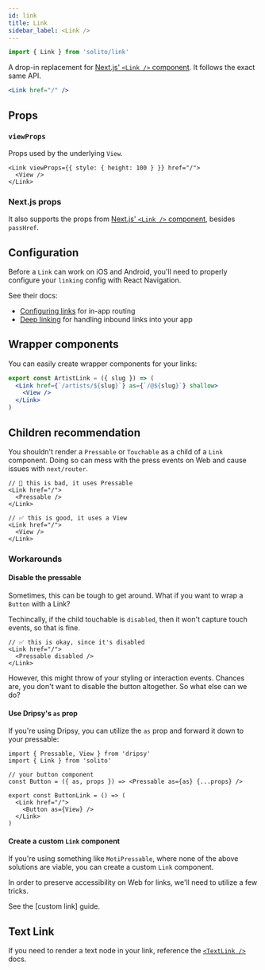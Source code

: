 ```yaml
---
id: link
title: Link
sidebar_label: <Link />
---
```


```ts
import { Link } from 'solito/link'
```

A drop-in replacement for [Next.js' `<Link />` component](https://nextjs.org/docs/api-reference/next/link). It follows the exact same API.

```jsx
<Link href="/" />
```

## Props

### `viewProps`

Props used by the underlying `View`.

```tsx
<Link viewProps={{ style: { height: 100 } }} href="/">
  <View />
</Link>
```

### Next.js props

It also supports the props from [Next.js' `<Link />` component](https://nextjs.org/docs/api-reference/next/link), besides `passHref`.

## Configuration

Before a `Link` can work on iOS and Android, you'll need to properly configure your `linking` config with React Navigation.

See their docs:

- [Configuring links](https://reactnavigation.org/docs/configuring-links/) for in-app routing
- [Deep linking](https://reactnavigation.org/docs/deep-linking/) for handling inbound links into your app

## Wrapper components

You can easily create wrapper components for your links:

```jsx
export const ArtistLink = ({ slug }) => (
  <Link href={`/artists/${slug}`} as={`/@${slug}`} shallow>
    <View />
  </Link>
)
```

## Children recommendation

You shouldn't render a `Pressable` or `Touchable` as a child of a `Link` component. Doing so can mess with the press events on Web and cause issues with `next/router`.

```tsx
// 🚨 this is bad, it uses Pressable
<Link href="/">
  <Pressable />
</Link>
```

```tsx
// ✅ this is good, it uses a View
<Link href="/">
  <View />
</Link>
```

### Workarounds

#### Disable the pressable

Sometimes, this can be tough to get around. What if you want to wrap a `Button` with a Link?

Techincally, if the child touchable is `disabled`, then it won't capture touch events, so that is fine.

```tsx
// ✅ this is okay, since it's disabled
<Link href="/">
  <Pressable disabled />
</Link>
```

However, this might throw of your styling or interaction events. Chances are, you don't want to disable the button altogether. So what else can we do?

#### Use Dripsy's `as` prop

If you're using Dripsy, you can utilize the `as` prop and forward it down to your pressable:

```tsx
import { Pressable, View } from 'dripsy'
import { Link } from 'solito'

// your button component
const Button = ({ as, props }) => <Pressable as={as} {...props} />

export const ButtonLink = () => (
  <Link href="/">
    <Button as={View} />
  </Link>
)
```

#### Create a custom `Link` component

If you're using something like `MotiPressable`, where none of the above solutions are viable, you can create a custom `Link` component.

In order to preserve accessibility on Web for links, we'll need to utilize a few tricks.

See the [custom link] guide.

## Text Link

If you need to render a text node in your link, reference the [`<TextLink />`](/usage/text-link) docs.
